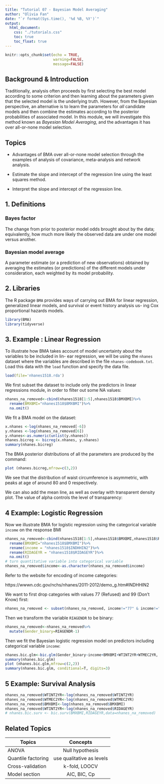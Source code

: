 ```yaml
---
title: "Tutorial 07 - Bayesian Model Averaging"
author: "Olivia Fan"
date: "`r format(Sys.time(), '%d %B, %Y')`"
output:
  html_document:
    css: "./tutorials.css"
    toc: true
    toc_float: true
---
```


<!-- Setup -->

```r
knitr::opts_chunk$set(echo = TRUE,
                      warning=FALSE,
                      message=FALSE)
```

## Background & Introduction 

Traditionally, analysis often proceeds by first selecting the best model according to some criterion and then learning about the parameters given that the selected model is the underlying truth. However, from the Bayesian perspective, an alternative is to learn the parameters for *all* candidate models and then combine the estimates according to the posterior probabilities of associated model. In this module, we will investigate this method known as *Bayesian Model Averaging*, and the advantages it has over all-or-none model selection. 

## Topics 

- Advantages of BMA over all-or-none model selection through the examples of analysis of covariance, meta-analysis and network analysis.

- Estimate the slope and intercept of the regression line using the least squares method.

- Interpret the slope and intercept of the regression line.

## 1. Definitions

### Bayes factor
The change from prior to posterior model odds brought about by the data; equivalently, how much more likely the observed data are under one model versus another.

### Bayesian model average
A parameter estimate (or a prediction of new observations) obtained by averaging the estimates (or predictions) of the different models under consideration, each weighted by its model probability.

## 2. Libraries

The R package `BMA` provides ways of carrying out BMA for linear regression, generalized linear models, and survival or event history analysis us- ing Cox proportional hazards models.

```r
library(BMA)
library(tidyverse)
```

## 3. Example : Linear Regression

To illustrate how BMA takes account of model uncertainty about the variables to be included in lin- ear regression, we will be using the ``nhanes`` dataset where the variables are described in the file `nhanes-codebook.txt`. Load this data with the `load` function and specify the data file. 

```r
load(file='nhanes1518.rda')
```

<!-- Experimentation with UScrime data: -->

<!-- ```{r} -->
<!-- UScrime<- MASS::UScrime -->
<!-- x.crime<- UScrime[,-16] -->
<!-- y.crime<- log(UScrime[,16]) -->
<!-- x.crime[,-2]<- log(x.crime[,-2]) -->
<!-- crime.bicreg <- bicreg(x.crime, y.crime) -->
<!-- summary (crime.bicreg, digits=2) -->
<!-- ``` -->

We first subset the dataset to include only the predictors in linear regressions module, in order to filter out some NA values:

```r
nhanes_na_removed<-cbind(nhanes1518[1:5],nhanes1518$BMXBMI)%>%
  rename(BMXBMI="nhanes1518$BMXBMI")%>%
  na.omit()
```

We fit a BMA model on the dataset:

```r
x.nhanes <-log(nhanes_na_removed[-6])
y.nhanes <-log(nhanes_na_removed[6])
y.nhanes<-as.numeric(unlist(y.nhanes))
nhanes.bicreg <- bicreg(x.nhanes, y.nhanes)
summary(nhanes.bicreg)
```


The BMA posterior distributions of all the parameters are produced by the command:

```r
plot (nhanes.bicreg,mfrow=c(3,2))
```


We see that the distribution of waist circumference is asymmetric, with peaks at age of around 80 and 0 respectively.

We can also add the mean line, as well as overlay with transparent density plot. The value of alpha controls the level of transparency:

## 4 Example: Logistic Regression

Now we illustrate BMA for logistic regression using the categorical variable `income` on the response BMI

```r
nhanes_na_removed<-cbind(nhanes1518[1:5],nhanes1518$BMXBMI,nhanes1518$RIDAGEYR,nhanes1518$INDHHIN2)%>%
  rename(BMXBMI="nhanes1518$BMXBMI")%>%
  rename(income = "nhanes1518$INDHHIN2")%>%
  rename(RIDAGEYR = "nhanes1518$RIDAGEYR")%>%
  na.omit()
# turn quantitative variable into categorical variable
nhanes_na_removed$income<-as.character(nhanes_na_removed$income)
```

Refer to the website for encoding of income categories:

https://wwwn.cdc.gov/nchs/nhanes/2011-2012/demo_g.htm#INDHHIN2

We want to first drop categories with values 77 (Refused) and 99 (Don't Know) first:
```r
nhanes_na_removed <- subset(nhanes_na_removed, income!="77" & income!="99")
```

Then we transform the variable `RIAGENDR` to be binary:
```r
nhanes_na_removed<-nhanes_na_removed%>%
  mutate(Gender_binary=RIAGENDR-1)
```

Then we fit the Bayesian logistic regression model on predictors including categorical variable `income`:

```r
nhanes.bic.glm<-bic.glm(Gender_binary~income+BMXBMI+WTINT2YR+WTMEC2YR, data=nhanes_na_removed, glm.family="binomial")
summary(nhanes.bic.glm)
plot (nhanes.bic.glm,mfrow=c(2,2))
summary(nhanes.bic.glm, conditional=T, digits=3)
```


## 5 Example: Survival Analysis

```r
nhanes_na_removed$WTINT2YR<-log(nhanes_na_removed$WTINT2YR)
nhanes_na_removed$WTMEC2YR<-log(nhanes_na_removed$WTMEC2YR)
nhanes_na_removed$BMXBMI<-log(nhanes_na_removed$BMXBMI)
nhanes_na_removed$WTINT2YR<-log(nhanes_na_removed$RIDAGEYR)
# nhanes.bic.surv <- bic.surv(BMXBMI,RIDAGEYR,data=nhanes_na_removed)
```


## Related Topics

| **Topics** | **Concepts** |
|-------------------------------------------------------------|:--:|
| ANOVA | Null hypothesis |
| Quantile factoring | use qualitative  as levels |
| Cross-validation 	|  k-fold, LOOCV	|
| Model section 	|  AIC, BIC, Cp	|